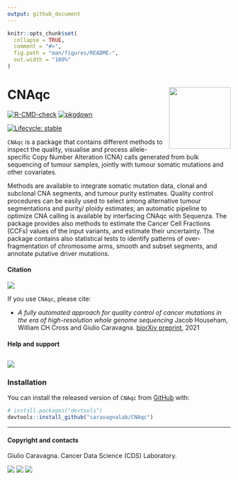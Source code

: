 ```yaml
---
output: github_document
---
```


```r
knitr::opts_chunk$set(
  collapse = TRUE,
  comment = "#>",
  fig.path = "man/figures/README-",
  out.width = "100%"
)
```

# CNAqc <img src='man/figures/logo.png' style="float:right; height:139;" />

<!-- badges: start -->
[![R-CMD-check](https://github.com/caravagnalab/CNAqc/workflows/R-CMD-check/badge.svg)](https://github.com/caravagnalab/CNAqc/actions)
[![pkgdown](https://github.com/caravagnalab/CNAqc/actions/workflows/pkgdown.yaml/badge.svg)](https://github.com/caravagnalab/CNAqc/actions/workflows/pkgdown.yaml)

[![Lifecycle: stable](https://img.shields.io/badge/lifecycle-stable-green.svg)](https://www.tidyverse.org/lifecycle/#stable)
<!-- badges: end -->

`CNAqc` is a package that contains different methods to inspect the quality, visualise and process allele-specific Copy Number Alteration (CNA) calls generated from bulk sequencing of tumour samples, jointly with tumour somatic mutations and other covariates. 

Methods are available to integrate somatic mutation data,  clonal and subclonal CNA segments, and tumour purity estimates. Quality control procedures can be easily used to select among alternative tumour segmentations and purity/ ploidy estimates; an automatic pipeline to optimize CNA calling is available by interfacing CNAqc with Sequenza. The package provides also methods to estimate the Cancer Cell Fractions (CCFs) values of the input variants, and estimate their uncertainty. The package contains also statistical tests to identify patterns of over-fragmentation of chromosome arms, smooth and subset segments, and annotate putative driver mutations.

#### Citation

[![](https://img.shields.io/badge/doi-10.1101/2021.02.13.429885-red.svg)](https://doi.org/10.1101/2021.02.13.429885)

If you use `CNAqc`, please cite:

* _A fully automated approach for quality control of cancer mutations in the era of high-resolution whole genome sequencing_
  Jacob Househam, William CH Cross and Giulio Caravagna. [biorXiv preprint](https://www.biorxiv.org/content/10.1101/2021.02.13.429885v1.full), 2021



#### Help and support

[![](https://img.shields.io/badge/GitHub%20Pages-https://caravagnalab.github.io/CNAqc/-yellow.svg)](https://caravagnalab.github.io/CNAqc)
-----

### Installation

You can install the released version of `CNAqc` from
[GitHub](https://github.com/) with:

``` r
# install.packages("devtools")
devtools::install_github("caravagnalab/CNAqc")
```

-----

#### Copyright and contacts

Giulio Caravagna. Cancer Data Science (CDS) Laboratory.

[![](https://img.shields.io/badge/Email-gcaravagn@gmail.com-steelblue.svg)](mailto:gcaravagn@gmail.com)
[![](https://img.shields.io/badge/CDS%20Lab%20Github-caravagnalab-seagreen.svg)](https://github.com/caravagnalab)
[![](https://img.shields.io/badge/CDS%20Lab%20webpage-https://www.caravagnalab.org/-red.svg)](https://www.caravagnalab.org/)
